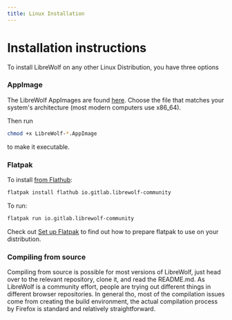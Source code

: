 ```yaml
---
title: Linux Installation
---
```



# Installation instructions

<ChangeOs />

To install LibreWolf on any other Linux Distribution, you have three options

### AppImage

The LibreWolf AppImages are found [here](https://gitlab.com/librewolf-community/browser/appimage/-/releases).
Choose the file that matches your system's architecture (most modern computers use x86_64).

Then run

```bash
chmod +x LibreWolf-*.AppImage
```

to make it executable.

### Flatpak

To install [from Flathub](https://flathub.org/apps/details/io.gitlab.librewolf-community):

```bash
flatpak install flathub io.gitlab.librewolf-community
```

To run:

```bash
flatpak run io.gitlab.librewolf-community
```

Check out [Set up Flatpak](https://www.flatpak.org/setup/) to find out how to prepare flatpak to use on your distribution.

### Compiling from source

Compiling from source is possible for most versions of LibreWolf,
just head over to the relevant repository, clone it, and read the
README.md. As LibreWolf is a community effort, people are trying
out different things in different browser repositories. In general
tho, most of the compilation issues come from creating the build
environment, the actual compilation process by Firefox is standard
and relatively straightforward.

